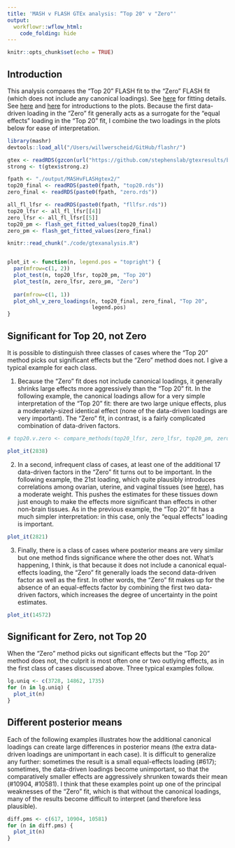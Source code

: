 ```yaml
---
title: 'MASH v FLASH GTEx analysis: “Top 20" v "Zero"'
output: 
  workflowr::wflow_html:
    code_folding: hide
---
```


```r
knitr::opts_chunk$set(echo = TRUE)
```

## Introduction

This analysis compares the "Top 20" FLASH fit to the "Zero" FLASH fit (which does not include any canonical loadings). See [here](MASHvFLASHgtex2.html) for fitting details. See [here](MASHvOHF.html#introduction_to_plots) and [here](OHFvTop20.html#introduction) for introductions to the plots. Because the first data-driven loading in the "Zero" fit generally acts as a surrogate for the "equal effects" loading in the "Top 20" fit, I combine the two loadings in the plots below for ease of interpretation.

```r
library(mashr)
devtools::load_all("/Users/willwerscheid/GitHub/flashr/")

gtex <- readRDS(gzcon(url("https://github.com/stephenslab/gtexresults/blob/master/data/MatrixEQTLSumStats.Portable.Z.rds?raw=TRUE")))
strong <- t(gtex$strong.z)

fpath <- "./output/MASHvFLASHgtex2/"
top20_final <- readRDS(paste0(fpath, "top20.rds"))
zero_final <- readRDS(paste0(fpath, "zero.rds"))

all_fl_lfsr <- readRDS(paste0(fpath, "fllfsr.rds"))
top20_lfsr <- all_fl_lfsr[[4]]
zero_lfsr <- all_fl_lfsr[[5]]
top20_pm <- flash_get_fitted_values(top20_final)
zero_pm <- flash_get_fitted_values(zero_final)
```

```r
knitr::read_chunk("./code/gtexanalysis.R")
```
```r
```

```r
plot_it <- function(n, legend.pos = "topright") {
  par(mfrow=c(1, 2))
  plot_test(n, top20_lfsr, top20_pm, "Top 20")
  plot_test(n, zero_lfsr, zero_pm, "Zero")
  
  par(mfrow=c(1, 1))
  plot_ohl_v_zero_loadings(n, top20_final, zero_final, "Top 20",
                           legend.pos)
}
```


## Significant for Top 20, not Zero

It is possible to distinguish three classes of cases where the "Top 20" method picks out significant effects but the "Zero" method does not. I give a typical example for each class.

1. Because the "Zero" fit does not include canonical loadings, it generally shrinks large effects more aggressively than the "Top 20" fit. In the following example, the canonical loadings allow for a very simple interpretation of the "Top 20" fit: there are two large unique effects, plus a moderately-sized identical effect (none of the data-driven loadings are very important). The "Zero" fit, in contrast, is a fairly complicated combination of data-driven factors.

```r
# top20.v.zero <- compare_methods(top20_lfsr, zero_lfsr, top20_pm, zero_pm)

plot_it(2838)
```

2. In a second, infrequent class of cases, at least one of the additional 17 data-driven factors in the "Zero" fit turns out to be important. In the following example, the 21st loading, which quite plausibly introduces correlations among ovarian, uterine, and vaginal tissues (see [here](MASHvFLASHgtex2.html#flash_loadings)), has a moderate weight. This pushes the estimates for these tissues down just enough to make the effects more significant than effects in other non-brain tissues. As in the previous example, the "Top 20" fit has a much simpler interpretation: in this case, only the "equal effects" loading is important.

```r
plot_it(2821)
```

3. Finally, there is a class of cases where posterior means are very similar but one method finds significance where the other does not. What's happening, I think, is that because it does not include a canonical equal-effects loading, the "Zero" fit generally loads the second data-driven factor as well as the first. In other words, the "Zero" fit makes up for the absence of an equal-effects factor by combining the first two data-driven factors, which increases the degree of uncertainty in the point estimates. 

```r
plot_it(14572)
```


## Significant for Zero, not Top 20

When the "Zero" method picks out significant effects but the "Top 20" method does not, the culprit is most often one or two outlying effects, as in the first class of cases discussed above. Three typical examples follow.

```r
lg.uniq <- c(3728, 14862, 1735)
for (n in lg.uniq) {
  plot_it(n)
}
```


## Different posterior means

Each of the following examples illustrates how the additional canonical loadings can create large differences in posterior means (the extra data-driven loadings are unimportant in each case). It is difficult to generalize any further: sometimes the result is a small equal-effects loading (#617); sometimes, the data-driven loadings become unimportant, so that the comparatively smaller effects are aggressively shrunken towards their mean (#10904, #10581). I think that these examples point up one of the principal weaknesses of the "Zero" fit, which is that without the canonical loadings, many of the results become difficult to interpret (and therefore less plausible).

```r
diff.pms <- c(617, 10904, 10581)
for (n in diff.pms) {
  plot_it(n)
}
```
